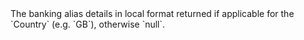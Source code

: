 
<ParamField body="LocalAccountDetails" type="object" >    
The banking alias details in local format returned if applicable for the `Country` (e.g. `GB`), otherwise `null`.
<Expandable>
<SortCode1/>
<AccountNumber1/>
</Expandable>
</ParamField>